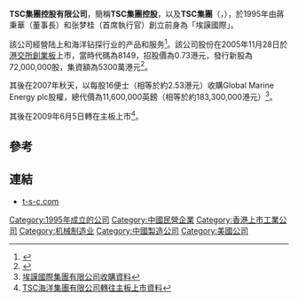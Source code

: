 '''TSC集團控股有限公司'''，簡稱'''TSC集團控股'''，以及'''TSC集團'''（'''{{lang-en|TSC Group Holdings Limited}}'''，{{hkex|0206}}），於1995年由蔣秉華（董事長）和张梦桂（首席執行官）創立前身為「埃謨國際」。

該公司經營陆上和海洋钻探行业的产品和服务<ref>{{Cite web |url=http://www.tsc-holdings.com/cn/About/ |title=TSC集團控股有限公司簡介 |accessdate=2013-05-07 |archive-date=2013-06-30 |archive-url=https://archive.is/20130630122120/http://www.tsc-holdings.com/cn/About/ |dead-url=no }}</ref>。該公司股份在2005年11月28日於[[港交所|港交所]][[香港創業板|創業板]]上市，當時代碼為8149，招股價為0.73港元，發行新股為72,000,000股，集資額為5300萬港元<ref>{{Cite web |url=http://images.tscoffshore.net/other/2010-09-10/1284101443547.pdf |title=埃謨國際集團有限公司提供招股資料 |accessdate=2013-05-07 |archive-date=2014-02-01 |archive-url=https://web.archive.org/web/20140201205144/http://images.tscoffshore.net/other/2010-09-10/1284101443547.pdf |dead-url=yes }}</ref>。

其後在2007年秋天，以每股16便士（相等於約2.53港元）收購Global Marine Energy plc股權，總代價為11,600,000英鎊（相等於約183,300,000港元）<ref>[http://images.tscoffshore.net/other/2010-09-10/1284104526001.pdf 埃謨國際集團有限公司收購資料]{{dead link|date=2017年11月 |bot=InternetArchiveBot |fix-attempted=yes }}</ref>。

其後在2009年6月5日轉在主板上市<ref>[http://images.tscoffshore.net/other/2010-09-14/1284434407797.pdf TSC海洋集團有限公司轉往主板上市資料]{{dead link|date=2017年11月 |bot=InternetArchiveBot |fix-attempted=yes }}</ref>。

==參考==
{{reflist}}

==連結==
*[http://www.t-s-c.com/ t-s-c.com]{{Wayback|url=http://www.t-s-c.com/ |date=20150213201809 }}

[[Category:1995年成立的公司|Category:1995年成立的公司]]
[[Category:中國民營企業|Category:中國民營企業]]
[[Category:香港上市工業公司|Category:香港上市工業公司]]
[[Category:机械制造业|Category:机械制造业]]
[[Category:中國製造公司|Category:中國製造公司]]
[[Category:美國公司|Category:美國公司]]